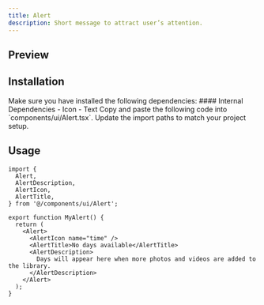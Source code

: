 ```yaml
---
title: Alert
description: Short message to attract user’s attention.
---
```



## Preview
<ComponentPreview name="Alert" />

## Installation

<Steps>

<Step>
Make sure you have installed the following dependencies:
#### Internal Dependencies
  - <Link href={'/docs/components/Icon'}>Icon</Link>
  - <Link href={'/docs/components/Text'}>Text</Link>
</Step>

<Step>
Copy and paste the following code into `components/ui/Alert.tsx`.
<DynamicCodeBlock lang="tsx" code={readComponentFile('Alert')} />
</Step>

<Step>
Update the import paths to match your project setup.
</Step>

</Steps>

## Usage

```tsx title="MyAlert.tsx"
import {
  Alert,
  AlertDescription,
  AlertIcon,
  AlertTitle,
} from '@/components/ui/Alert';

export function MyAlert() {
  return (
    <Alert>
      <AlertIcon name="time" />
      <AlertTitle>No days available</AlertTitle>
      <AlertDescription>
        Days will appear here when more photos and videos are added to the library.
      </AlertDescription>
    </Alert>
  );
}
```